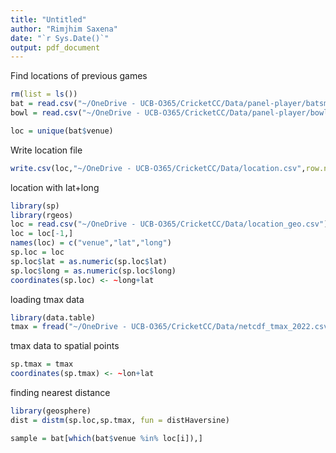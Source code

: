 ```yaml
---
title: "Untitled"
author: "Rimjhim Saxena"
date: "`r Sys.Date()`"
output: pdf_document
---
```

Find locations of previous games

```r
rm(list = ls())
bat = read.csv("~/OneDrive - UCB-O365/CricketCC/Data/panel-player/batsmen.csv")
bowl = read.csv("~/OneDrive - UCB-O365/CricketCC/Data/panel-player/bowlers.csv")

loc = unique(bat$venue)
```

Write location file 

```r
write.csv(loc,"~/OneDrive - UCB-O365/CricketCC/Data/location.csv",row.names = F)
```

location with lat+long

```r
library(sp)
library(rgeos)
loc = read.csv("~/OneDrive - UCB-O365/CricketCC/Data/location_geo.csv")
loc = loc[-1,]
names(loc) = c("venue","lat","long")
sp.loc = loc
sp.loc$lat = as.numeric(sp.loc$lat)
sp.loc$long = as.numeric(sp.loc$long)
coordinates(sp.loc) <- ~long+lat
```

loading tmax data 

```r
library(data.table)
tmax = fread("~/OneDrive - UCB-O365/CricketCC/Data/netcdf_tmax_2022.csv")
```
tmax data to spatial points 

```r
sp.tmax = tmax
coordinates(sp.tmax) <- ~lon+lat
```

finding nearest distance
```r
library(geosphere)
dist = distm(sp.loc,sp.tmax, fun = distHaversine)
```
```r
sample = bat[which(bat$venue %in% loc[i]),]
```
